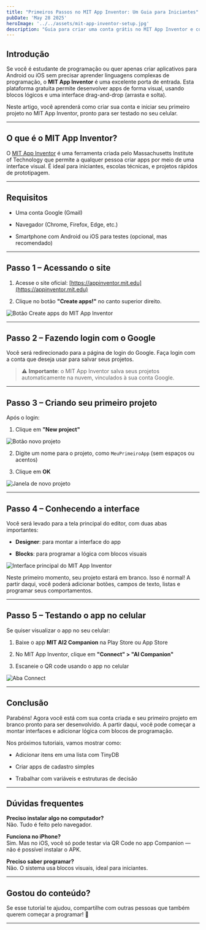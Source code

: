 ```yaml
---
title: "Primeiros Passos no MIT App Inventor: Um Guia para Iniciantes"
pubDate: 'May 28 2025'
heroImage: '../../assets/mit-app-inventor-setup.jpg'
description: "Guia para criar uma conta grátis no MIT App Inventor e começar seu projeto inicial."
---
```


## Introdução

Se você é estudante de programação ou quer apenas criar aplicativos para Android ou iOS sem precisar aprender linguagens complexas de programação, o **MIT App Inventor** é uma excelente porta de entrada. Esta plataforma gratuita permite desenvolver apps de forma visual, usando blocos lógicos e uma interface drag-and-drop (arrasta e solta).

Neste artigo, você aprenderá como criar sua conta e iniciar seu primeiro projeto no MIT App Inventor, pronto para ser testado no seu celular.

---

## O que é o MIT App Inventor?

O [MIT App Inventor](https://appinventor.mit.edu/) é uma ferramenta criada pelo Massachusetts Institute of Technology que permite a qualquer pessoa criar apps por meio de uma interface visual. É ideal para iniciantes, escolas técnicas, e projetos rápidos de prototipagem.

---

## Requisitos

* Uma conta Google (Gmail)
    
* Navegador (Chrome, Firefox, Edge, etc.)
    
* Smartphone com Android ou iOS para testes (opcional, mas recomendado)
    

---

## Passo 1 – Acessando o site

1. Acesse o site oficial: [https://appinventor.mit.edu](https://appinventor.mit.edu)
    
2. Clique no botão **"Create apps!"** no canto superior direito.
    

![Botão Create apps do MIT App Inventor](https://raw.githubusercontent.com/guilhermegarcia86/guilhermecode.tech/refs/heads/main/assets/posts/app-inventor-ptI/mit-app-inventor-botao-create-apps.png)

---

## Passo 2 – Fazendo login com o Google

Você será redirecionado para a página de login do Google. Faça login com a conta que deseja usar para salvar seus projetos.

> ⚠️ **Importante**: o MIT App Inventor salva seus projetos automaticamente na nuvem, vinculados à sua conta Google.

---

## Passo 3 – Criando seu primeiro projeto

Após o login:

1. Clique em **"New project"**
    

![Botão novo projeto](https://raw.githubusercontent.com/guilhermegarcia86/guilhermecode.tech/refs/heads/main/assets/posts/app-inventor-ptI/mit-app-inventor-novo-projeto.png)

2. Digite um nome para o projeto, como `MeuPrimeiroApp` (sem espaços ou acentos)
    
3. Clique em **OK**
    

![Janela de novo projeto](https://raw.githubusercontent.com/guilhermegarcia86/guilhermecode.tech/refs/heads/main/assets/posts/app-inventor-ptI/mit-app-inventor-janela-novo-projeto.png)

---

## Passo 4 – Conhecendo a interface

Você será levado para a tela principal do editor, com duas abas importantes:

* **Designer**: para montar a interface do app
    
* **Blocks**: para programar a lógica com blocos visuais
    

![Interface principal do MIT App Inventor](https://raw.githubusercontent.com/guilhermegarcia86/guilhermecode.tech/refs/heads/main/assets/posts/app-inventor-ptI/mit-app-inventor-interface.png)

Neste primeiro momento, seu projeto estará em branco. Isso é normal! A partir daqui, você poderá adicionar botões, campos de texto, listas e programar seus comportamentos.

---

## Passo 5 – Testando o app no celular

Se quiser visualizar o app no seu celular:

1. Baixe o app **MIT AI2 Companion** na Play Store ou App Store
    
2. No MIT App Inventor, clique em **"Connect" &gt; "AI Companion"**
    
3. Escaneie o QR code usando o app no celular
    

![Aba Connect](https://raw.githubusercontent.com/guilhermegarcia86/guilhermecode.tech/refs/heads/main/assets/posts/app-inventor-ptI/mit-app-inventor-ai2companion.png)

---

## Conclusão

Parabéns! Agora você está com sua conta criada e seu primeiro projeto em branco pronto para ser desenvolvido. A partir daqui, você pode começar a montar interfaces e adicionar lógica com blocos de programação.

Nos próximos tutoriais, vamos mostrar como:

* Adicionar itens em uma lista com TinyDB
    
* Criar apps de cadastro simples
    
* Trabalhar com variáveis e estruturas de decisão
    

---

## Dúvidas frequentes

**Preciso instalar algo no computador?**  
Não. Tudo é feito pelo navegador.

**Funciona no iPhone?**  
Sim. Mas no iOS, você só pode testar via QR Code no app Companion — não é possível instalar o APK.

**Preciso saber programar?**  
Não. O sistema usa blocos visuais, ideal para iniciantes.

---

## Gostou do conteúdo?

Se esse tutorial te ajudou, compartilhe com outras pessoas que também querem começar a programar! 🚀

---
